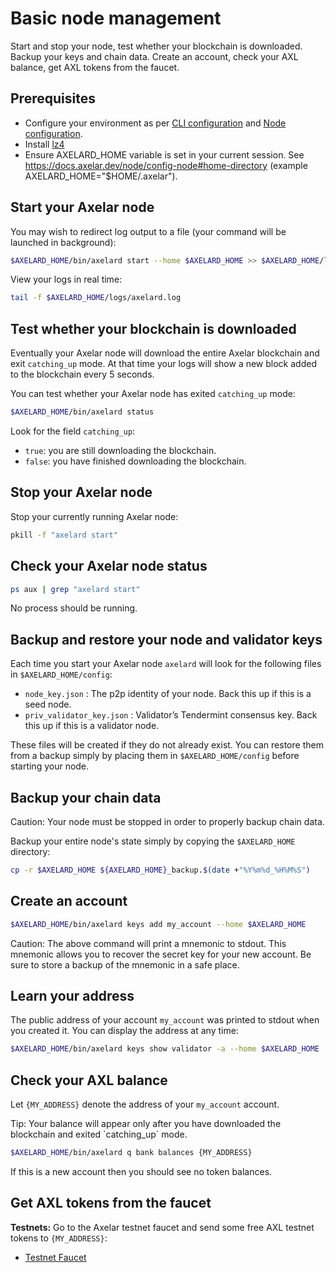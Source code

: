 # Basic node management


Start and stop your node, test whether your blockchain is downloaded. Backup your keys and chain data. Create an account, check your AXL balance, get AXL tokens from the faucet.

## Prerequisites

- Configure your environment as per [CLI configuration](config-cli) and [Node configuration](config-node).
- Install [lz4](https://lz4.github.io/lz4/)
- Ensure AXELARD_HOME variable is set in your current session. See https://docs.axelar.dev/node/config-node#home-directory (example AXELARD_HOME="$HOME/.axelar").


## Start your Axelar node

You may wish to redirect log output to a file (your command will be launched in background):

```bash
$AXELARD_HOME/bin/axelard start --home $AXELARD_HOME >> $AXELARD_HOME/logs/axelard.log 2>&1 &
```

View your logs in real time:

```bash
tail -f $AXELARD_HOME/logs/axelard.log
```

## Test whether your blockchain is downloaded

Eventually your Axelar node will download the entire Axelar blockchain and exit `catching_up` mode. At that time your logs will show a new block added to the blockchain every 5 seconds.

You can test whether your Axelar node has exited `catching_up` mode:

```bash
$AXELARD_HOME/bin/axelard status
```

Look for the field `catching_up`:

- `true`: you are still downloading the blockchain.
- `false`: you have finished downloading the blockchain.


## Stop your Axelar node

Stop your currently running Axelar node:

```bash
pkill -f "axelard start"
```

## Check your Axelar node status

```bash
ps aux | grep "axelard start"
```

No process should be running.

## Backup and restore your node and validator keys

Each time you start your Axelar node `axelard` will look for the following files in `$AXELARD_HOME/config`:

- `node_key.json` : The p2p identity of your node. Back this up if this is a seed node.
- `priv_validator_key.json` : Validator’s Tendermint consensus key. Back this up if this is a validator node.

These files will be created if they do not already exist. You can restore them from a backup simply by placing them in `$AXELARD_HOME/config` before starting your node.

## Backup your chain data

<Callout type="warning" emoji="⚠️">
  Caution: Your node must be stopped in order to properly backup chain data.
</Callout>

Backup your entire node's state simply by copying the `$AXELARD_HOME` directory:

```bash
cp -r $AXELARD_HOME ${AXELARD_HOME}_backup.$(date +"%Y%m%d_%H%M%S")
```

## Create an account

```bash
$AXELARD_HOME/bin/axelard keys add my_account --home $AXELARD_HOME
```

<Callout type="warning" emoji="⚠️">
  Caution: The above command will print a mnemonic to stdout.  This mnemonic allows you to recover the secret key for your new account.  Be sure to store a backup of the mnemonic in a safe place.
</Callout>

## Learn your address

The public address of your account `my_account` was printed to stdout when you created it. You can display the address at any time:

```bash
$AXELARD_HOME/bin/axelard keys show validator -a --home $AXELARD_HOME
```

## Check your AXL balance

Let `{MY_ADDRESS}` denote the address of your `my_account` account.

<Callout emoji="💡">
  Tip: Your balance will appear only after you have downloaded the blockchain and exited `catching_up` mode.
</Callout>

```bash
$AXELARD_HOME/bin/axelard q bank balances {MY_ADDRESS}
```

If this is a new account then you should see no token balances.

## Get AXL tokens from the faucet

**Testnets:**
Go to the Axelar testnet faucet and send some free AXL testnet tokens to `{MY_ADDRESS}`:

- [Testnet Faucet](https://faucet.testnet.axelar.dev/)
